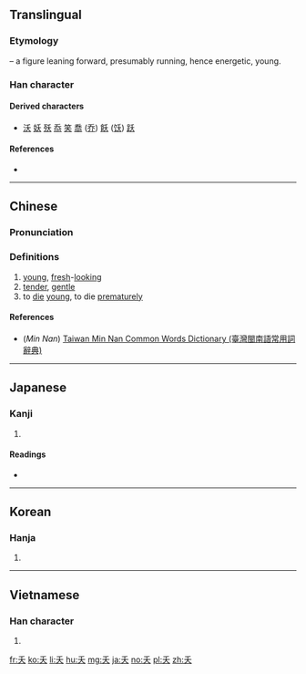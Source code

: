 {{also|夫|禾|耒|末|天|未|夭}}
==Translingual==

===Etymology===
{{Han etyl}}
{{liushu|i}} – a figure leaning forward, presumably running, hence energetic, young.

===Han character===
{{Han char|rn=37|rad=大|as=01|sn=4|four=20430|canj=HK|ids=⿱丿大}}

====Derived characters====
* [[沃]] [[妖]] [[殀]] [[忝]] [[笑]] [[喬]] ([[乔]]) [[飫]] ([[饫]]) [[跃]]

====References====
* {{Han ref|kx=0249.030|dkj=05838|dj=0507.040|hdz=10523.020|uh=592D|ud=22829|bh=A4D4|bd=42196}}

----

==Chinese==
{{zh-forms}}

===Pronunciation===
{{zh-pron
|m=yāo,wò,wāi
|c=jiu1,jiu2
|h=
|mn=iáu
|w=
|mc=y
|oc=y
|ma=|ma2=
|cat=a,v
}}

===Definitions===
# [[young]], [[fresh]]-[[looking]]
# [[tender]], [[gentle]]
# to [[die]] [[young]], to die [[prematurely]]

====References====
* (''Min Nan'') [http://twblg.dict.edu.tw/holodict_new/index.html Taiwan Min Nan Common Words Dictionary (臺灣閩南語常用詞辭典)]

----

==Japanese==

===Kanji===
{{ja-kanji|grade=|rs=大01}}

# {{defn|lang=ja|sort=大01}}

====Readings====
* {{ja-readings|on=[[よう]] (yō), [[おう]] (ō), [[か]] (ka)|kun=[[わかい]] (wakai), [[わざわい]] (wazawai), [[わかじに]] (wakajini)}}

----

==Korean==

===Hanja===
{{ko-hanja|hangeul=[[요]], [[오]]|rv=yo, o|mr=yo, o|y=yo, o}}

# {{defn|lang=ko|sort=大01}}

----

==Vietnamese==

===Han character===
{{vi-hantu|[[yêu]], [[yểu]], [[eo]], [[ỉu]], [[yếu]], [[èo]]|rs=大01}}

# {{defn|lang=vi|sort=大01}}

[[fr:夭]]
[[ko:夭]]
[[li:夭]]
[[hu:夭]]
[[mg:夭]]
[[ja:夭]]
[[no:夭]]
[[pl:夭]]
[[zh:夭]]